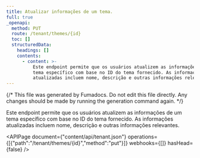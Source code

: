 ```yaml
---
title: Atualizar informações de um tema.
full: true
_openapi:
  method: PUT
  route: /tenant/themes/{id}
  toc: []
  structuredData:
    headings: []
    contents:
      - content: >-
          Este endpoint permite que os usuários atualizem as informações de um
          tema específico com base no ID do tema fornecido. As informações
          atualizadas incluem nome, descrição e outras informações relevantes.
---
```


{/* This file was generated by Fumadocs. Do not edit this file directly. Any changes should be made by running the generation command again. */}

Este endpoint permite que os usuários atualizem as informações de um tema específico com base no ID do tema fornecido. As informações atualizadas incluem nome, descrição e outras informações relevantes.

<APIPage document={"content/api/tenant.json"} operations={[{"path":"/tenant/themes/{id}","method":"put"}]} webhooks={[]} hasHead={false} />